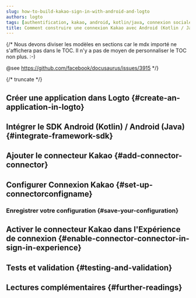 ```yaml
---
slug: how-to-build-kakao-sign-in-with-android-and-logto
authors: logto
tags: [authentification, kakao, android, kotlin/java, connexion sociale, connexion, login]
title: Comment construire une connexion Kakao avec Android (Kotlin / Java)
---
```


{/*
  Nous devons diviser les modèles en sections car le mdx importé ne s'affichera pas dans le TOC.
  Il n'y a pas de moyen de personnaliser le TOC non plus. :-)

  @see https://github.com/facebook/docusaurus/issues/3915
*/}




{/* truncate */}

<Intro connector={connector} sdk="Android (Kotlin / Java)" link="https://developer.android.com" />

## Créer une application dans Logto \{#create-an-application-in-logto}

<CreateApplication type="Native app" framework="Android (Kotlin) / Android (Java)" />

## Intégrer le SDK Android (Kotlin) / Android (Java) \{#integrate-framework-sdk}

<IntegrateSdk />

## Ajouter le connecteur Kakao \{#add-connector-connector}

<AddSocialConnector connector={connector} framework="Android (Kotlin) / Android (Java)" />

## Configurer Connexion Kakao \{#set-up-connectorconfigname}

<ConnectorGuide />

### Enregistrer votre configuration \{#save-your-configuration}

<SaveYourConfiguration connector={connector} />

## Activer le connecteur Kakao dans l'Expérience de connexion \{#enable-connector-connector-in-sign-in-experience}

<EnableSocialConnector connector={connector} />

## Tests et validation \{#testing-and-validation}

<TestingAndValidation connector={connector} sdk="Android (Kotlin / Java)" />

## Lectures complémentaires \{#further-readings}

<FurtherReadings />